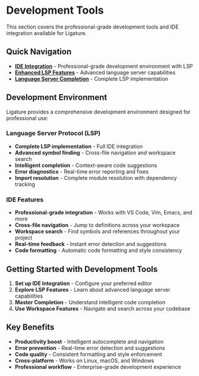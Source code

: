 # Development Tools

This section covers the professional-grade development tools and IDE integration available for Ligature.

## Quick Navigation

- **[IDE Integration](ide-integration.md)** - Professional-grade development environment with LSP
- **[Enhanced LSP Features](enhanced-lsp-features.md)** - Advanced language server capabilities
- **[Language Server Completion](language-server-completion.md)** - Complete LSP implementation

## Development Environment

Ligature provides a comprehensive development environment designed for professional use:

### Language Server Protocol (LSP)
- **Complete LSP implementation** - Full IDE integration
- **Advanced symbol finding** - Cross-file navigation and workspace search
- **Intelligent completion** - Context-aware code suggestions
- **Error diagnostics** - Real-time error reporting and fixes
- **Import resolution** - Complete module resolution with dependency tracking

### IDE Features
- **Professional-grade integration** - Works with VS Code, Vim, Emacs, and more
- **Cross-file navigation** - Jump to definitions across your workspace
- **Workspace search** - Find symbols and references throughout your project
- **Real-time feedback** - Instant error detection and suggestions
- **Code formatting** - Automatic code formatting and style consistency

## Getting Started with Development Tools

1. **Set up IDE Integration** - Configure your preferred editor
2. **Explore LSP Features** - Learn about advanced language server capabilities
3. **Master Completion** - Understand intelligent code completion
4. **Use Workspace Features** - Navigate and search across your codebase

## Key Benefits

- **Productivity boost** - Intelligent autocomplete and navigation
- **Error prevention** - Real-time error detection and suggestions
- **Code quality** - Consistent formatting and style enforcement
- **Cross-platform** - Works on Linux, macOS, and Windows
- **Professional workflow** - Enterprise-grade development experience
